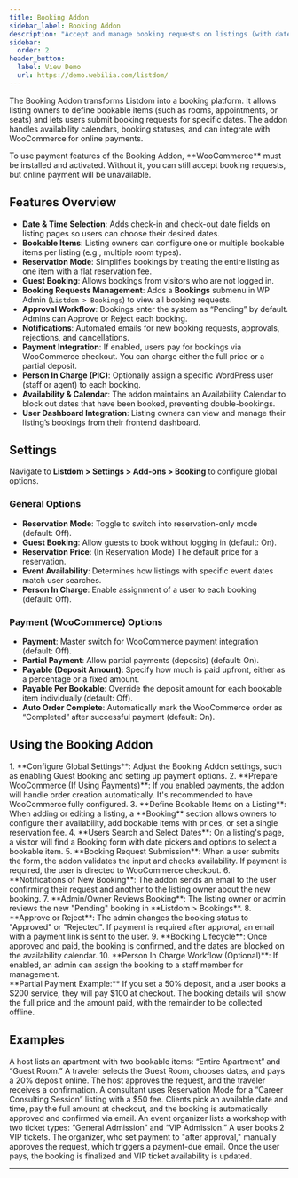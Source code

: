 ```yaml
---
title: Booking Addon
sidebar_label: Booking Addon
description: "Accept and manage booking requests on listings (with date selection, availability management, and optional payments for reservations)."
sidebar:
  order: 2
header_button:
  label: View Demo
  url: https://demo.webilia.com/listdom/
---
```


The Booking Addon <Badge text="Pro" /> transforms Listdom into a booking platform. It allows listing owners to define bookable items (such as rooms, appointments, or seats) and lets users submit booking requests for specific dates. The addon handles availability calendars, booking statuses, and can integrate with WooCommerce for online payments.

<Aside type="caution">
To use payment features of the Booking Addon, **WooCommerce** must be installed and activated. Without it, you can still accept booking requests, but online payment will be unavailable.
</Aside>

## Features Overview

- **Date & Time Selection**: Adds check-in and check-out date fields on listing pages so users can choose their desired dates.
- **Bookable Items**: Listing owners can configure one or multiple bookable items per listing (e.g., multiple room types).
- **Reservation Mode**: Simplifies bookings by treating the entire listing as one item with a flat reservation fee.
- **Guest Booking**: Allows bookings from visitors who are not logged in.
- **Booking Requests Management**: Adds a **Bookings** submenu in WP Admin (`Listdom > Bookings`) to view all booking requests.
- **Approval Workflow**: Bookings enter the system as “Pending” by default. Admins can Approve or Reject each booking.
- **Notifications**: Automated emails for new booking requests, approvals, rejections, and cancellations.
- **Payment Integration**: If enabled, users pay for bookings via WooCommerce checkout. You can charge either the full price or a partial deposit.
- **Person In Charge (PIC)**: Optionally assign a specific WordPress user (staff or agent) to each booking.
- **Availability & Calendar**: The addon maintains an Availability Calendar to block out dates that have been booked, preventing double-bookings.
- **User Dashboard Integration**: Listing owners can view and manage their listing’s bookings from their frontend dashboard.

## Settings
Navigate to **Listdom > Settings > Add-ons > Booking** to configure global options.

### General Options
- **Reservation Mode**: Toggle to switch into reservation-only mode (default: Off).
- **Guest Booking**: Allow guests to book without logging in (default: On).
- **Reservation Price**: (In Reservation Mode) The default price for a reservation.
- **Event Availability**: Determines how listings with specific event dates match user searches.
- **Person In Charge**: Enable assignment of a user to each booking (default: Off).

### Payment (WooCommerce) Options
- **Payment**: Master switch for WooCommerce payment integration (default: Off).
- **Partial Payment**: Allow partial payments (deposits) (default: On).
- **Payable (Deposit Amount)**: Specify how much is paid upfront, either as a percentage or a fixed amount.
- **Payable Per Bookable**: Override the deposit amount for each bookable item individually (default: Off).
- **Auto Order Complete**: Automatically mark the WooCommerce order as “Completed” after successful payment (default: On).

## Using the Booking Addon
<Steps>
1. **Configure Global Settings**: Adjust the Booking Addon settings, such as enabling Guest Booking and setting up payment options.
2. **Prepare WooCommerce (If Using Payments)**: If you enabled payments, the addon will handle order creation automatically. It's recommended to have WooCommerce fully configured.
3. **Define Bookable Items on a Listing**: When adding or editing a listing, a **Booking** section allows owners to configure their availability, add bookable items with prices, or set a single reservation fee.
4. **Users Search and Select Dates**: On a listing's page, a visitor will find a Booking form with date pickers and options to select a bookable item.
5. **Booking Request Submission**: When a user submits the form, the addon validates the input and checks availability. If payment is required, the user is directed to WooCommerce checkout.
6. **Notifications of New Booking**: The addon sends an email to the user confirming their request and another to the listing owner about the new booking.
7. **Admin/Owner Reviews Booking**: The listing owner or admin reviews the new "Pending" booking in **Listdom > Bookings**.
8. **Approve or Reject**: The admin changes the booking status to "Approved" or "Rejected". If payment is required after approval, an email with a payment link is sent to the user.
9. **Booking Lifecycle**: Once approved and paid, the booking is confirmed, and the dates are blocked on the availability calendar.
10. **Person In Charge Workflow (Optional)**: If enabled, an admin can assign the booking to a staff member for management.
</Steps>

<Aside type="tip">
**Partial Payment Example:** If you set a 50% deposit, and a user books a $200 service, they will pay $100 at checkout. The booking details will show the full price and the amount paid, with the remainder to be collected offline.
</Aside>

## Examples
<CardGrid>
  <Card title="Vacation Rental Booking">
    A host lists an apartment with two bookable items: “Entire Apartment” and “Guest Room.” A traveler selects the Guest Room, chooses dates, and pays a 20% deposit online. The host approves the request, and the traveler receives a confirmation.
  </Card>
  <Card title="Appointment Scheduling">
    A consultant uses Reservation Mode for a “Career Consulting Session” listing with a $50 fee. Clients pick an available date and time, pay the full amount at checkout, and the booking is automatically approved and confirmed via email.
  </Card>
  <Card title="Event Ticketing">
    An event organizer lists a workshop with two ticket types: “General Admission” and “VIP Admission.” A user books 2 VIP tickets. The organizer, who set payment to "after approval," manually approves the request, which triggers a payment-due email. Once the user pays, the booking is finalized and VIP ticket availability is updated.
  </Card>
</CardGrid>

<LinkCard href="https://wordpress.org/plugins/listdom/" title="Listdom Plugin – Documentation" description="Refer to Listdom's documentation for how the core listing system works, which the Booking Addon builds upon." />

---